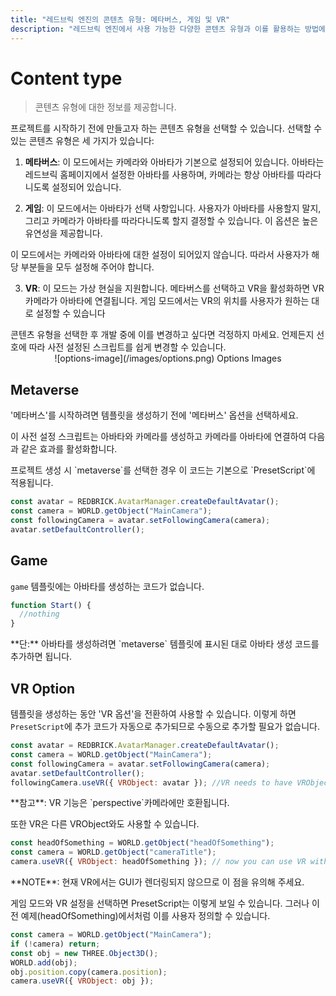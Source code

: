 ```yaml
---
title: "레드브릭 엔진의 콘텐츠 유형: 메타버스, 게임 및 VR"
description: "레드브릭 엔진에서 사용 가능한 다양한 콘텐츠 유형과 이를 활용하는 방법에 대한 포괄적인 가이드입니다."
---
```


# Content type

> 콘텐츠 유형에 대한 정보를 제공합니다.

프로젝트를 시작하기 전에 만들고자 하는 콘텐츠 유형을 선택할 수 있습니다. 선택할 수 있는 콘텐츠 유형은 세 가지가 있습니다:

1. **메타버스**: 이 모드에서는 카메라와 아바타가 기본으로 설정되어 있습니다.  아바타는 레드브릭 홈페이지에서 설정한 아바타를 사용하며, 카메라는 항상 아바타를 따라다니도록 설정되어 있습니다.  

2. **게임**: 이 모드에서는 아바타가 선택 사항입니다. 사용자가 아바타를 사용할지 말지, 그리고 카메라가 아바타를 따라다니도록 할지 결정할 수 있습니다. 이 옵션은 높은 유연성을 제공합니다.  

<Callout type="info">
  이 모드에서는 카메라와 아바타에 대한 설정이 되어있지 않습니다.  
  따라서 사용자가 해당 부분들을 모두 설정해 주어야 합니다.  
</Callout>

3. **VR**: 이 모드는 가상 현실을 지원합니다. 메타버스를 선택하고 VR을 활성화하면 VR카메라가 아바타에 연결됩니다. 게임 모드에서는 VR의 위치를 사용자가 원하는 대로 설정할 수 있습니다

<Callout type="warning">
  콘텐츠 유형을 선택한 후 개발 중에 이를 변경하고 싶다면 걱정하지 마세요.
  언제든지 선호에 따라 사전 설정된 스크립트를 쉽게 변경할 수 있습니다.
</Callout>

<Cards>
  <Cards.Card title="Metaverse" href="./content-type#metaverse" />
  <Cards.Card title="Game" href="./content-type#game" />
  <Cards.Card title="VR" href="./content-type#vr-option" />
</Cards>

<br />
<center>![options-image](/images/options.png) Options Images</center>

## Metaverse

'메타버스'를 시작하려면 템플릿을 생성하기 전에 '메타버스' 옵션을 선택하세요.

이 사전 설정 스크립트는 아바타와 카메라를 생성하고 카메라를 아바타에 연결하여 다음과 같은 효과를 활성화합니다.

<Callout type="warning" emoji="⚠️">
  프로젝트 생성 시 `metaverse`를 선택한 경우 이 코드는 기본으로 `PresetScript`에 적용됩니다.
</Callout>

```js showLineNumbers copy filename="PresetScript"
const avatar = REDBRICK.AvatarManager.createDefaultAvatar();
const camera = WORLD.getObject("MainCamera");
const followingCamera = avatar.setFollowingCamera(camera);
avatar.setDefaultController();
```

## Game

`game` 템플릿에는 아바타를 생성하는 코드가 없습니다.

```js showLineNumbers copy filename="PresetScript" {2}
function Start() {
  //nothing
}
```

<Callout type="info" emoji="ℹ️">
  **단:** 아바타를 생성하려면 `metaverse` 템플릿에 표시된 대로 아바타 생성
  코드를 추가하면 됩니다.
</Callout>

## VR Option

템플릿을 생성하는 동안 'VR 옵션'을 전환하여 사용할 수 있습니다. 이렇게 하면 `PresetScript`에 추가 코드가 자동으로 추가되므로 수동으로 추가할 필요가 없습니다.

```js showLineNumbers copy filename="PresetScript"
const avatar = REDBRICK.AvatarManager.createDefaultAvatar();
const camera = WORLD.getObject("MainCamera");
const followingCamera = avatar.setFollowingCamera(camera);
avatar.setDefaultController();
followingCamera.useVR({ VRObject: avatar }); //VR needs to have VRObject
```

<Callout type="warning" emoji="⚠️">
  **참고**: VR 기능은 `perspective`카메라에만 호환됩니다.
</Callout>

또한 VR은 다른 VRObject와도 사용할 수 있습니다.

```js showLineNumbers copy filename="VRObject" {3}
const headOfSomething = WORLD.getObject("headOfSomething");
const camera = WORLD.getObject("cameraTitle");
camera.useVR({ VRObject: headOfSomething }); // now you can use VR without an avatar
```

<Callout type="warning" emoji="⚠️">
  **NOTE**: 현재 VR에서는 GUI가 렌더링되지 않으므로 이 점을 유의해 주세요.
</Callout>

게임 모드와 VR 설정을 선택하면 PresetScript는 이렇게 보일 수 있습니다. 그러나 이전 예제(headOfSomething)에서처럼 이를 사용자 정의할 수 있습니다.

```js showLineNumbers copy filename="VR GAME PresetScript"
const camera = WORLD.getObject("MainCamera");
if (!camera) return;
const obj = new THREE.Object3D();
WORLD.add(obj);
obj.position.copy(camera.position);
camera.useVR({ VRObject: obj });
```
